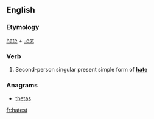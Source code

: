 ==English==

===Etymology===
[[hate]] + [[-est]]

===Verb===
{{en-verb form}}

# {{archaic}} Second-person singular present simple form of '''[[hate]]'''

===Anagrams===
* [[thetas#English|thetas]]

[[fr:hatest]]